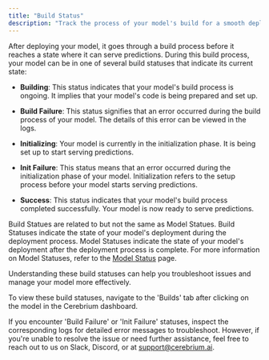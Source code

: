 ```yaml
---
title: "Build Status"
description: "Track the process of your model's build for a smooth deployment experience"
---
```


After deploying your model, it goes through a build process before it reaches a state where it can serve predictions. During this build process, your model can be in one of several build statuses that indicate its current state:

- **Building**: This status indicates that your model's build process is ongoing. It implies that your model's code is being prepared and set up.

- **Build Failure**: This status signifies that an error occurred during the build process of your model. The details of this error can be viewed in the logs.

- **Initializing**: Your model is currently in the initialization phase. It is being set up to start serving predictions.

- **Init Failure**: This status means that an error occurred during the initialization phase of your model. Initialization refers to the setup process before your model starts serving predictions.

- **Success**: This status indicates that your model's build process completed successfully. Your model is now ready to serve predictions.

<Note>
    Build Statues are related to but not the same as Model Statues. Build Statuses indicate the state of your model's
    deployment during the deployment process. Model Statuses indicate the state of your model's deployment after the
    deployment process is complete.
    For more information on Model Statuses, refer to the <a href="/cerebrium/cortex/model-status">Model Status</a> page.
</Note>

Understanding these build statuses can help you troubleshoot issues and manage your model more effectively.

To view these build statuses, navigate to the 'Builds' tab after clicking on the model in the Cerebrium dashboard.

<Note>
    If you encounter 'Build Failure' or 'Init Failure' statuses, inspect the corresponding logs for detailed error
    messages to troubleshoot.
    However, if you're unable to resolve the issue or need further assistance, feel free to reach out to us on Slack,
    Discord, or at <a href="mailto:support@cerebrium.ai">support@cerebrium.ai</a>.
</Note>